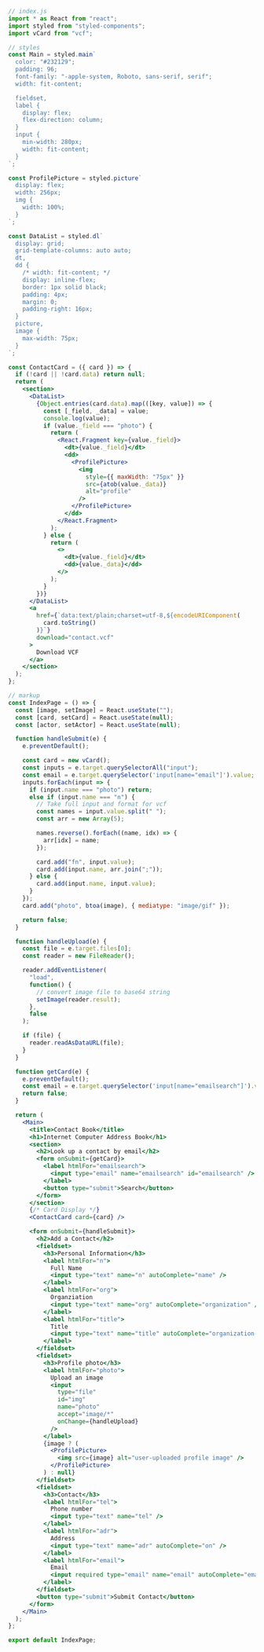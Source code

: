 

```jsx
// index.js
import * as React from "react";
import styled from "styled-components";
import vCard from "vcf";

// styles
const Main = styled.main`
  color: "#232129";
  padding: 96;
  font-family: "-apple-system, Roboto, sans-serif, serif";
  width: fit-content;

  fieldset,
  label {
    display: flex;
    flex-direction: column;
  }
  input {
    min-width: 280px;
    width: fit-content;
  }
`;

const ProfilePicture = styled.picture`
  display: flex;
  width: 256px;
  img {
    width: 100%;
  }
`;

const DataList = styled.dl`
  display: grid;
  grid-template-columns: auto auto;
  dt,
  dd {
    /* width: fit-content; */
    display: inline-flex;
    border: 1px solid black;
    padding: 4px;
    margin: 0;
    padding-right: 16px;
  }
  picture,
  image {
    max-width: 75px;
  }
`;

const ContactCard = ({ card }) => {
  if (!card || !card.data) return null;
  return (
    <section>
      <DataList>
        {Object.entries(card.data).map(([key, value]) => {
          const [_field, _data] = value;
          console.log(value);
          if (value._field === "photo") {
            return (
              <React.Fragment key={value._field}>
                <dt>{value._field}</dt>
                <dd>
                  <ProfilePicture>
                    <img
                      style={{ maxWidth: "75px" }}
                      src={atob(value._data)}
                      alt="profile"
                    />
                  </ProfilePicture>
                </dd>
              </React.Fragment>
            );
          } else {
            return (
              <>
                <dt>{value._field}</dt>
                <dd>{value._data}</dd>
              </>
            );
          }
        })}
      </DataList>
      <a
        href={`data:text/plain;charset=utf-8,${encodeURIComponent(
          card.toString()
        )}`}
        download="contact.vcf"
      >
        Download VCF
      </a>
    </section>
  );
};

// markup
const IndexPage = () => {
  const [image, setImage] = React.useState("");
  const [card, setCard] = React.useState(null);
  const [actor, setActor] = React.useState(null);

  function handleSubmit(e) {
    e.preventDefault();

    const card = new vCard();
    const inputs = e.target.querySelectorAll("input");
    const email = e.target.querySelector('input[name="email"]').value;
    inputs.forEach(input => {
      if (input.name === "photo") return;
      else if (input.name === "n") {
        // Take full input and format for vcf
        const names = input.value.split(" ");
        const arr = new Array(5);

        names.reverse().forEach((name, idx) => {
          arr[idx] = name;
        });

        card.add("fn", input.value);
        card.add(input.name, arr.join(";"));
      } else {
        card.add(input.name, input.value);
      }
    });
    card.add("photo", btoa(image), { mediatype: "image/gif" });

    return false;
  }

  function handleUpload(e) {
    const file = e.target.files[0];
    const reader = new FileReader();

    reader.addEventListener(
      "load",
      function() {
        // convert image file to base64 string
        setImage(reader.result);
      },
      false
    );

    if (file) {
      reader.readAsDataURL(file);
    }
  }

  function getCard(e) {
    e.preventDefault();
    const email = e.target.querySelector('input[name="emailsearch"]').value;
    return false;
  }

  return (
    <Main>
      <title>Contact Book</title>
      <h1>Internet Computer Address Book</h1>
      <section>
        <h2>Look up a contact by email</h2>
        <form onSubmit={getCard}>
          <label htmlFor="emailsearch">
            <input type="email" name="emailsearch" id="emailsearch" />
          </label>
          <button type="submit">Search</button>
        </form>
      </section>
      {/* Card Display */}
      <ContactCard card={card} />

      <form onSubmit={handleSubmit}>
        <h2>Add a Contact</h2>
        <fieldset>
          <h3>Personal Information</h3>
          <label htmlFor="n">
            Full Name
            <input type="text" name="n" autoComplete="name" />
          </label>
          <label htmlFor="org">
            Organziation
            <input type="text" name="org" autoComplete="organization" />
          </label>
          <label htmlFor="title">
            Title
            <input type="text" name="title" autoComplete="organization-title" />
          </label>
        </fieldset>
        <fieldset>
          <h3>Profile photo</h3>
          <label htmlFor="photo">
            Upload an image
            <input
              type="file"
              id="img"
              name="photo"
              accept="image/*"
              onChange={handleUpload}
            />
          </label>
          {image ? (
            <ProfilePicture>
              <img src={image} alt="user-uploaded profile image" />
            </ProfilePicture>
          ) : null}
        </fieldset>
        <fieldset>
          <h3>Contact</h3>
          <label htmlFor="tel">
            Phone number
            <input type="text" name="tel" />
          </label>
          <label htmlFor="adr">
            Address
            <input type="text" name="adr" autoComplete="on" />
          </label>
          <label htmlFor="email">
            Email
            <input required type="email" name="email" autoComplete="email" />
          </label>
        </fieldset>
        <button type="submit">Submit Contact</button>
      </form>
    </Main>
  );
};

export default IndexPage;
```
